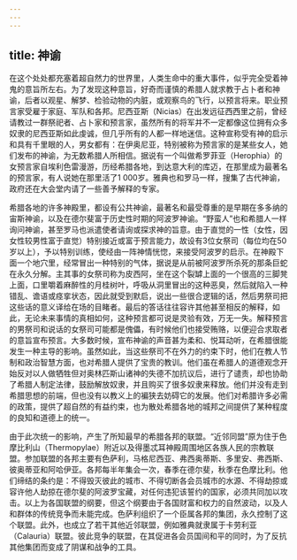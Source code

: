 ```yaml
---
---
---
```

title: 神谕
---




在这个处处都充塞着超自然力的世界里，人类生命中的重大事件，似乎完全受着神鬼的意旨所左右。为了发现这种意旨，好奇而谨慎的希腊人就求教于占卜者和神谕，后者以观星、解梦、检验动物的内脏，或观察鸟的飞行，以预言将来。职业预言家受雇于家庭、军队和各邦。尼西亚斯（Nicias）在出发远征西西里之前，曾经请教过一群祭祀者、占卜家和预言家，虽然所有的将军并不一定都像这位拥有众多奴隶的尼西亚斯如此虔诚，但几乎所有的人都一样地迷信。这种宣称受有神的启示和具有千里眼的人，男女都有：在伊奥尼亚，特别被称为预言家的是某些女人，她们发布的神谕，为无数希腊人所相信。据说有一个叫做希罗菲亚（Herophia）的女预言家自埃利色雷漫游，历经希腊各地，到达意大利的库迈，在那里成为最著名的预言家，有人说她在那里活了1 000岁。雅典也和罗马一样，搜集了古代神谕，政府还在大会堂内请了一些善予解释的专家。

希腊各地的许多神殿里，都设有公共神谕，最著名和最受尊重的是早期在多多纳的宙斯神谕，以及在德尔斐富于历史性时期的阿波罗神谕。“野蛮人”也和希腊人一样询问神谕，甚至罗马也派遣使者请询或探求神的旨意。由于直觉的一性（女性，因女性较男性富于直觉）特别接近或富于预言能力，故设有3位女祭司（每位均在50岁以上），予以特别训练，使经由一阵神情恍惚，来接受阿波罗的启示。在神殿下面一个地穴里，经常冒出一种特别的气体，据说是从前被阿波罗所杀死的那条巨蛇在永久分解。主其事的女祭司称为皮西阿，坐在这个裂罅上面的一个很高的三脚凳上面，口里嚼着麻醉性的月桂树叶，呼吸从洞里冒出的这种恶臭，然后就陷入一种错乱、谵语或痉挛状态，因此就受到默启，说出一些很合逻辑的话，然后男祭司把这些话的意义译给在场的目睹者。最后的答话往往容许其他甚至相反的解释，如此，无论未来事情的真相如何，这种预言都可说是灵验有效，万无一失。解释预言的男祭司和说话的女祭司可能都是傀儡，有时候他们也接受贿赂，以便迎合求取者的意旨宣布预言。大多数时候，宣布神谕的声音甚为柔和、悦耳动听，在希腊很能发生一种主导的影响。虽然如此，当这些祭司不在外力的约束下时，他们在教人节制和政治智慧方面，也对希腊人提供了宝贵的教训。他们虽在希腊人的道德观念开始反对以人做牺牲但对奥林匹斯山诸神的失德不加抗议后，进行了谴责，却也协助了希腊人制定法律，鼓励解放奴隶，并且购买了很多奴隶来释放。他们并没有走到希腊思想的前端，但也没有以教义上的褊狭去妨碍它的发展。他们对希腊许多必需的政策，提供了超自然的有益约束，也为散处希腊各地的城邦之间提供了某种程度的良知和道德上的统一。

由于此次统一的影响，产生了所知最早的希腊各邦的联盟。“近邻同盟”原为住于色摩比利山（Thermopylae）附近以及得墨忒耳神殿周围地区各族人民的宗教联盟。参加联盟的各邦主要有色萨利，马格尼西亚、弗西奥蒂斯、多里安、弗西斯、彼奥蒂亚和阿哈伊亚。各邦每半年集会一次，春季在德尔斐，秋季在色摩比利。他们缔结的条约是：不得毁灭彼此的城市、不得切断各会员城市的水源、不得劫掠或容许他人劫掠在德尔斐的阿波罗宝藏，对任何违犯该誓约的国家，必须共同加以攻击。以上为各国联盟的纲要，但这个纲要由于各国财富和权力的自然波动，以及人和群体的传统竞争而未能完成。色萨利组织了一个臣属各邦的集团，永久控制了这个联盟。此外，也成立了若干其他近邻联盟，例如雅典就隶属于卡劳利亚（Calauria）联盟。彼此竞争的联盟，在其促进各会员国间和平的同时，为了反抗其他集团而变成了阴谋和战争的工具。